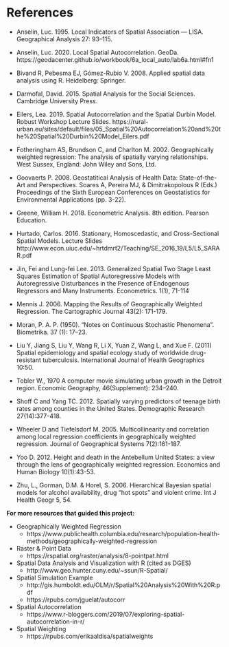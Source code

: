 # References {.unnumbered}

- Anselin, Luc. 1995. Local Indicators of Spatial Association — LISA. Geographical Analysis 27: 93–115.

- Anselin, Luc. 2020. Local Spatial Autocorrelation. GeoDa. https://geodacenter.github.io/workbook/6a_local_auto/lab6a.html#fn1

- Bivand R, Pebesma EJ, Gómez-Rubio V. 2008. Applied spatial data analysis using R. Heidelberg: Springer.

- Darmofal, David. 2015. Spatial Analysis for the Social Sciences. Cambridge University Press.

- Eilers, Lea. 2019. Spatial Autocorrelation and the Spatial Durbin Model. Robust Workshop Lecture Slides. https://rural-urban.eu/sites/default/files/05_Spatial%20Autocorrelation%20and%20the%20Spatial%20Durbin%20Model_Eilers.pdf

- Fotheringham AS, Brundson C, and Charlton M. 2002. Geographically weighted regression: The analysis of spatially varying relationships. West Sussex, England: John Wiley and Sons, Ltd.

- Goovaerts P. 2008. Geostatitical Analysis of Health Data: State-of-the-Art and Perspectives. Soares A, Pereira MJ, & Dimitrakopolous R (Eds.) Proceedings of the Sixth European Conferences on Geostatistics for Environmental Applications (pp. 3-22).

- Greene, William H. 2018. Econometric Analysis. 8th edition. Pearson Education.

- Hurtado, Carlos. 2016. Stationary, Homoscedastic, and Cross-Sectional Spatial Models. Lecture Slides http://www.econ.uiuc.edu/~hrtdmrt2/Teaching/SE_2016_19/L5/L5_SARAR.pdf

- Jin, Fei and Lung-fei Lee. 2013. Generalized Spatial Two Stage Least Squares Estimation of Spatial Autoregressive Models with Autoregressive Disturbances in the Presence of Endogenous Regressors and Many Instruments. Econometrics. 1(1), 71-114

- Mennis J. 2006. Mapping the Results of Geographically Weighted Regression. The Cartographic Journal 43(2): 171-179.

- Moran, P. A. P. (1950). "Notes on Continuous Stochastic Phenomena". Biometrika. 37 (1): 17–23.

- Liu Y, Jiang S, Liu Y, Wang R, Li X, Yuan Z, Wang L, and Xue F. (2011) Spatial epidemiology and spatial ecology study of worldwide drug-resistant tuberculosis. International Journal of Health Geographics 10:50.

- Tobler W., 1970 A computer movie simulating urban growth in the Detroit region. Economic Geography, 46(Supplement): 234–240.

- Shoff C and Yang TC. 2012. Spatially varying predictors of teenage birth rates among counties in the United States. Demographic Research 27(14):377-418.

- Wheeler D and Tiefelsdorf M. 2005. Multicollinearity and correlation among local regression coefficients in geographically weighted regression. Journal of Geographical Systems 7(2):161-187.

- Yoo D. 2012. Height and death in the Antebellum United States: a view through the lens of geographically weighted regression. Economics and Human Biology 10(1):43-53.

- Zhu, L., Gorman, D.M. & Horel, S. 2006. Hierarchical Bayesian spatial models for alcohol availability, drug "hot spots" and violent crime. Int J Health Geogr 5, 54.

**For more resources that guided this project:**

- Geographically Weighted Regression
  - https://www.publichealth.columbia.edu/research/population-health-methods/geographically-weighted-regression
  
- Raster & Point Data
  - https://rspatial.org/raster/analysis/8-pointpat.html
  
- Spatial Data Analysis and Visualization with R (cited as DGES)
  - http://www.geo.hunter.cuny.edu/~ssun/R-Spatial/

- Spatial Simulation Example
  - http://gis.humboldt.edu/OLM/r/Spatial%20Analysis%20With%20R.pdf
  - https://rpubs.com/jguelat/autocorr
  
- Spatial Autocorrelation
  - https://www.r-bloggers.com/2019/07/exploring-spatial-autocorrelation-in-r/
  
- Spatial Weighting
  - https://rpubs.com/erikaaldisa/spatialweights
